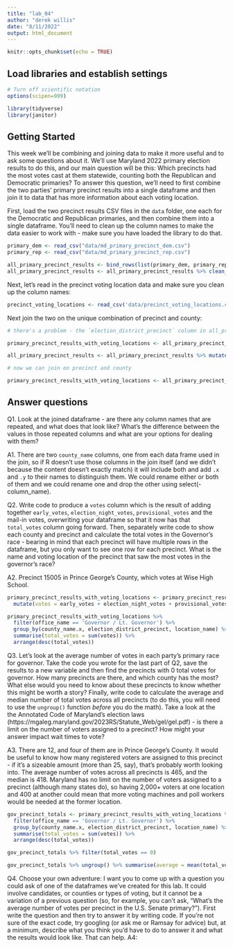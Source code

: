 ```yaml
---
title: "lab_04"
author: "derek willis"
date: "8/11/2022"
output: html_document
---
```


```r
knitr::opts_chunk$set(echo = TRUE)
```

## Load libraries and establish settings
```r
# Turn off scientific notation
options(scipen=999)

library(tidyverse)
library(janitor)
```

## Getting Started

This week we'll be combining and joining data to make it more useful and to ask some questions about it. We'll use Maryland 2022 primary election results to do this, and our main question will be this: Which precincts had the most votes cast at them statewide, counting both the Republican and Democratic primaries? To answer this question, we'll need to first combine the two parties' primary precinct results into a single dataframe and then join it to data that has more information about each voting location.

First, load the two precinct results CSV files in the `data` folder, one each for the Democratic and Republican primaries, and then combine them into a single dataframe. You'll need to clean up the column names to make the data easier to work with - make sure you have loaded the library to do that.

```r
primary_dem <- read_csv("data/md_primary_precinct_dem.csv")
primary_rep <- read_csv("data/md_primary_precinct_rep.csv")

all_primary_precinct_results <- bind_rows(list(primary_dem, primary_rep))
all_primary_precinct_results <- all_primary_precinct_results %>% clean_names()
```

Next, let's read in the precinct voting location data and make sure you clean up the column names:

```r
precinct_voting_locations <- read_csv('data/precinct_voting_locations.csv') %>% clean_names()
```

Next join the two on the unique combination of precinct and county:

```r
# there's a problem - the `election_district_precinct` column in all_primary_precinct_results is numeric, so we have to convert it to character before we join

primary_precinct_results_with_voting_locations <- all_primary_precinct_results %>% left_join(precinct_voting_locations, by=c("election_district_precinct"="precinct_code", "county"="js_code"))
```

```r
all_primary_precinct_results <- all_primary_precinct_results %>% mutate(election_district_precinct = as.character(election_district_precinct))

# now we can join on precinct and county

primary_precinct_results_with_voting_locations <- all_primary_precinct_results %>% left_join(precinct_voting_locations, by=c("election_district_precinct"="precinct_code", "county"="js_code"))
```


## Answer questions

Q1. Look at the joined dataframe - are there any column names that are repeated, and what does that look like? What's the difference between the values in those repeated columns and what are your options for dealing with them? 

A1. There are two `county_name` columns, one from each data frame used in the join, so if R doesn't use those columns in the join itself (and we didn't because the content doesn't exactly match) it will include both and add `.x` and `.y` to their names to distinguish them. We could rename either or both of them and we could rename one and drop the other using select(-column_name).

Q2. Write code to produce a `votes` column which is the result of adding together `early_votes`, `election_night_votes`, `provisional_votes` and the mail-in votes, overwriting your dataframe so that it now has that `total_votes` column going forward. Then, separately write code to show each county and precinct and calculate the total votes in the Governor's race - bearing in mind that each precinct will have multiple rows in the dataframe, but you only want to see one row for each precinct. What is the name and voting location of the precinct that saw the most votes in the governor's race? 

A2. Precinct 15005 in Prince George's County, which votes at Wise High School.

```r
primary_precinct_results_with_voting_locations <- primary_precinct_results_with_voting_locations %>% 
  mutate(votes = early_votes + election_night_votes + provisional_votes + mail_in_ballot_1_votes + mail_in_ballot_2_votes)

primary_precinct_results_with_voting_locations %>% 
  filter(office_name == 'Governor / Lt. Governor') %>% 
  group_by(county_name.x, election_district_precinct, location_name) %>% 
  summarise(total_votes = sum(votes)) %>% 
  arrange(desc(total_votes))

```

Q3. Let's look at the average number of votes in each party's primary race for governor. Take the code you wrote for the last part of Q2, save the results to a new variable and then find the precincts with 0 total votes for governor. How many precincts are there, and which county has the most? What else would you need to know about these precincts to know whether this might be worth a story? Finally, write code to calculate the average and median number of total votes across all precincts (to do this, you will need to use the `ungroup()` function _before_ you do the math). Take a look at the the Annotated Code of Maryland's election laws (https://mgaleg.maryland.gov/2023RS/Statute_Web/gel/gel.pdf) - is there a limit on the number of voters assigned to a precinct? How might your answer impact wait times to vote?

A3. There are 12, and four of them are in Prince George's County. It would be useful to know how many registered voters are assigned to this precinct - if it's a sizeable amount (more than 25, say), that's probably worth looking into. The average number of votes across all precincts is 465, and the median is 418. Maryland has no limit on the number of voters assigned to a precinct (although many states do), so having 2,000+ voters at one location and 400 at another could mean that more voting machines and poll workers would be needed at the former location.

```r
gov_precinct_totals <- primary_precinct_results_with_voting_locations %>% 
  filter(office_name == 'Governor / Lt. Governor') %>% 
  group_by(county_name.x, election_district_precinct, location_name) %>% 
  summarise(total_votes = sum(votes)) %>% 
  arrange(desc(total_votes))

gov_precinct_totals %>% filter(total_votes == 0)

gov_precinct_totals %>% ungroup() %>% summarise(average = mean(total_votes), median = median(total_votes))

```

Q4. Choose your own adventure: I want you to come up with a question you could ask of one of the dataframes we've created for this lab. It could involve candidates, or counties or types of voting, but it cannot be a variation of a previous question (so, for example, you can't ask, "What's the average number of votes per precinct in the U.S. Senate primary?"). First write the question and then try to answer it by writing code. If you're not sure of the exact code, try googling (or ask me or Ramsay for advice) but, at a minimum, describe what you think you'd have to do to answer it and what the results would look like. That can help.
A4: 

```r

```

